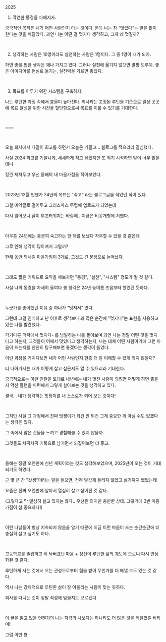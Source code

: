 2025

1. 막연한 동경을 파헤지자.

궁극적인 목적은 내가 어떤 사람인지 아는 것이다. 문득 나는 참 “멋있다”는 말을 많이 한다는 것을 깨달았다. 과연 나는 어떤 걸 멋지다 생각하고, 그게 왜 멋질까?

​

2. 생각하는 사람은 10명이라도 실천하는 사람은 1명이다. 그 중 1명이 내가 되자.

하면 좋을 법한 생각은 꽤나 가지고 있다. 그러나 실천에 옮기지 않으면 말짱 도루묵. 좋은 아이디어를 현실로 옮기는, 실천력을 기르면 좋겠다.

​

3. 목표를 이루기 위한 시스템을 구축하자.

나는 루틴한 과정 속에서 효율이 높아진다. 회사라는 고정된 루틴을 기준으로 일상 곳곳에 목표 달성을 위한 시간을 할당함으로써 목표를 이룰 수 있기를 기대한다.

​

===

​

오늘 회사에서 다같이 회고를 하면서 오늘은 기필코... 블로그를 적으리라 결심했다.

사실 2024 회고를 기깔나게, 세세하게 적고 싶었지만 또 적기 시작하면 말이 너무 많을테니

잠깐 제쳐두고 우선 올해의 내 마음가짐을 적어보았다.

​

2023년 12월 언젠가 24년의 목표는 "숙고" 라는 블로그글을 적었던 적이 있다.

그걸 예약글로 걸어두고 크리스마스 무렵에 업로드가 되었는데

다시 읽어보니 글이 부끄러워지는 바람에.. 지금은 비공개형에 처했다.

​

아무튼 24년에는 충분히 숙고하는 한 해를 보냈다 자부할 수 있을 것 같은데

그로 인해 생각이 많아져서 그럴까?

한해 동안 되새길 마음가짐이 3개로, 그것도 긴 문장으로 늘어났다.

​

그래도 짧은 키워드로 요약을 해보자면 "동경", "실천", "시스템" 정도가 될 것 같다. 

사실 나의 동경을 자세히 들여다 볼 생각은 24년 늦여름 즈음부터 했었던 듯하다. 

​

누군가를 좋아했던 이유 중 하나가 "멋져서" 였다. 

그런데 그걸 인식하고 난 이후로 생각보다 꽤 많은 순간에 "멋지다"는 표현을 사용하고 있는 나를 발견했다. 

각기다른 맥락에서 멋지다- 를 남발하는 나를 돌아보며 과연 나는 정말 어떤 것을 멋지다고 하는지, 그것들이 어째서 멋있다고 생각하는지, 나는 대체 어떤 사람이기에 그런 마음이 드는지를 찬찬히 탐구해보면 좋겠다는 생각이 들었다. 

이런 과정을 거치다보면 내가 어떤 사람인지 한층 더 잘 이해할 수 있게 되지 않을까?

더 나아가서는 내가 어떻게 살고 싶은지도 알 수 있으리라 기대한다. 

궁극적으로는 이런 관찰을 토대로 내년에는 내가 멋진 사람이 되려면 어떻게 하면 좋을지 액션 플랜을 마련해서 그렇게 살아보는 것을  생각하고 있다.

결국... 내가 생각하는 멋쟁이를 내 스스로가 되어 보는 것이다!

​

그치만 사실 그 과정에서 진짜 멋쟁이가 되건 안 되건 그게 중요한 게 아닐 수도 있겠다는 생각은 있다.

그 속에서 많은 것들을 느끼고 경험해볼 수 있지 않을까.

그것들도 차곡차곡 기록으로 남기면서 되짚어보면 더 좋고. 

​

올해는 정말 오랜만에 신년 계획이라는 것도 생각해보았으며, 2025년이 오는 것이 기대되기도 하였다.

근 몇 년 간 "갓생"이라는 말을 들으면, 전혀 달갑게 들리지 않았고 싫기까지 했었는데

요즘은 진짜 오랜만에 알아서 열심히 살고 싶어진 것 같다.

(그렇다고 막 열심히 살고 있지는 않다.. 우선은 의지만 충만한 상태. 그렇기에 3번 마음가짐이 참 중요하다!)

​

이런 나날들이 항상 지속되지 않음을 알기 때문에 지금 이런 마음이 드는 순간순간에 더 충실히 살고 싶기도 하다.

​

고등학교를 졸업하고 확 놔버렸던 마음 + 정신이 루틴한 삶의 궤도에 오르니 다시 안정화된 것 같다.

루틴하게 사는 것에서 오는 관성으로부터 힘을 받아 무언가를 더 해낼 수도 있는 것 같다. 

역시 나는 강제적으로 루틴한 삶이 잘 어울리는 사람이 맞는 듯하다. 

회사를 다니는 것이 정말 적성에 맞을지도 모르겠다.

​

이 글을 읽고 있을 언젠가의 나는 지금의 나보다는 하나라도 더 많은 것을 깨달았길 바라며!

그럼 이만 뿅